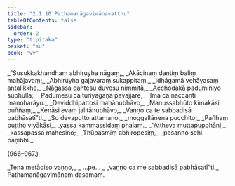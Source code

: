 ```yaml
---
title: "2.1.10 Paṭhamanāgavimānavatthu"
tableOfContents: false
sidebar:
  order: 2
type: "tipitaka"
basket: "su"
book: "vv"
---
```



<DynamicBreadcrumb />

<Division number="961" book="vv">

<Paragraph number="804" type="verses" book="vv">
_“Susukkakhandhaṃ abhiruyha nāgaṃ,_  
_Akācinaṃ dantiṃ baliṃ mahājavaṃ;_  
_Abhiruyha gajavaraṃ sukappitaṃ,_  
_Idhāgamā vehāyasaṃ antalikkhe._  

</Paragraph>

</Division>
<Division number="962" book="vv">

<Paragraph number="805" type="verses" book="vv">
_Nāgassa dantesu duvesu nimmitā,_  
_Acchodakā paduminiyo suphullā;_  
_Padumesu ca tūriyagaṇā pavajjare,_  
_Imā ca naccanti manoharāyo._  

</Paragraph>

</Division>
<Division number="963" book="vv">

<Paragraph number="806" type="verses" book="vv">
_Deviddhipattosi mahānubhāvo,_  
_Manussabhūto kimakāsi puññaṃ;_  
_Kenāsi evaṃ jalitānubhāvo,_  
_Vaṇṇo ca te sabbadisā pabhāsatī”ti._  

</Paragraph>

</Division>
<Division number="964" book="vv">

<Paragraph number="807" type="verses" book="vv">
_So devaputto attamano,_  
_moggallānena pucchito;_  
_Pañhaṃ puṭṭho viyākāsi,_  
_yassa kammassidaṃ phalaṃ._  

</Paragraph>

</Division>
<Division number="965" book="vv">

<Paragraph number="808" type="verses" book="vv">
_“Aṭṭheva muttapupphāni,_  
_kassapassa mahesino;_  
_Thūpasmiṃ abhiropesiṃ,_  
_pasanno sehi pāṇibhi._  


(966–967.)
</Paragraph>

<Paragraph number="809" type="verses" book="vv">
_Tena metādiso vaṇṇo,_  
_ …pe… _  
_vaṇṇo ca me sabbadisā pabhāsatī”ti._  


</Paragraph>
</Division>

<Paragraph number="810" type="center" book="vv">
Paṭhamanāgavimānaṃ dasamaṃ.
</Paragraph>